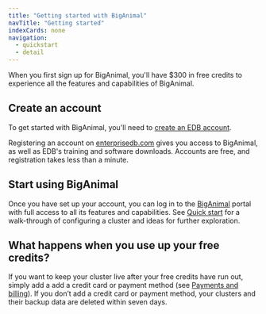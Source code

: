 ```yaml
---
title: "Getting started with BigAnimal"
navTitle: "Getting started" 
indexCards: none
navigation:
  - quickstart
  - detail
---
```


When you first sign up for BigAnimal, you'll have $300 in free credits to experience all the features and capabilities of BigAnimal.

## Create an account

To get started with BigAnimal, you'll need to [create an EDB account](detail/create_an_account). 

Registering an account on [enterprisedb.com](https://www.enterprisedb.com/) gives you access to BigAnimal, as well as EDB's training and software downloads. 
Accounts are free, and registration takes less than a minute.

## Start using BigAnimal

Once you have set up your account, you can log in to the [BigAnimal](https://portal.biganimal.com) portal with full access to all its features and capabilities. See [Quick start](quickstart) for a walk-through of configuring a cluster and ideas for further exploration.

## What happens when you use up your free credits? 

If you want to keep your cluster live after your free credits have run out, simply add a add a credit card or payment method (see [Payments and billing](/biganimal/latest/pricing_and_billing/#payments-and-billing)). If you don’t add a credit card or payment method, your clusters and their backup data are deleted within seven days. 
